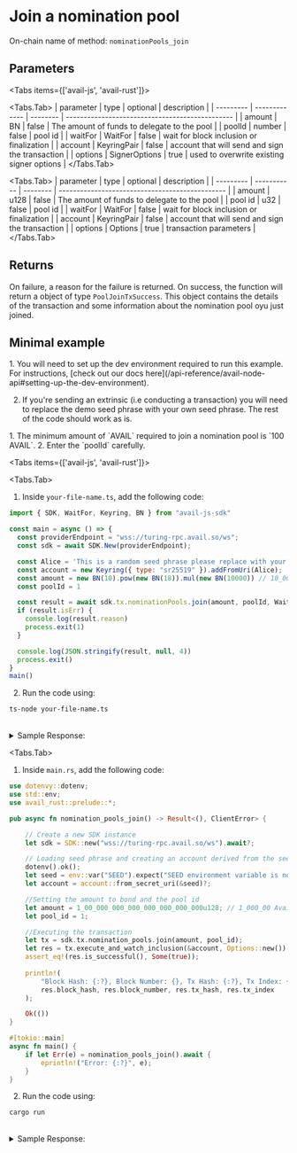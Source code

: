  
# Join a nomination pool

On-chain name of method: `nominationPools_join`

## Parameters

<Tabs items={['avail-js', 'avail-rust']}>

<Tabs.Tab>
| parameter | type          | optional | description                                     |
| --------- | ------------- | -------- | ----------------------------------------------- |
| amount    | BN            | false    | The amount of funds to delegate to the pool     |
| poolId    | number        | false    | pool id                                         |
| waitFor   | WaitFor       | false    | wait for block inclusion or finalization        |
| account   | KeyringPair   | false    | account that will send and sign the transaction |
| options   | SignerOptions | true     | used to overwrite existing signer options       |
</Tabs.Tab>

<Tabs.Tab>
| parameter | type        | optional | description                                     |
| --------- | ----------- | -------- | ----------------------------------------------- |
| amount    | u128        | false    | The amount of funds to delegate to the pool     |
| pool id   | u32         | false    | pool id                                         |
| waitFor   | WaitFor     | false    | wait for block inclusion or finalization        |
| account   | KeyringPair | false    | account that will send and sign the transaction |
| options   | Options     | true     | transaction parameters                          |
</Tabs.Tab>

</Tabs>

## Returns

On failure, a reason for the failure is returned. On success, the function will return a object of type `PoolJoinTxSuccess`.
This object contains the details of the transaction and some information about the nomination pool oyu just joined.

## Minimal example

<Callout type="info">
1. You will need to set up the dev environment required to run this example. 
For instructions, [check out our docs here](/api-reference/avail-node-api#setting-up-the-dev-environment).

2. If you're sending an extrinsic (i.e conducting a transaction) you will need to replace the demo seed phrase with your own seed phrase.
The rest of the code should work as is.
</Callout>

<Callout type="warning">
1. The minimum amount of `AVAIL` required to join a nomination pool is `100 AVAIL`.
2. Enter the `poolId` carefully.
</Callout>

<Tabs items={['avail-js', 'avail-rust']}>

<Tabs.Tab>

1. Inside `your-file-name.ts`, add the following code:

```javascript showLineNumbers filename="avail-js"
import { SDK, WaitFor, Keyring, BN } from "avail-js-sdk"

const main = async () => {
  const providerEndpoint = "wss://turing-rpc.avail.so/ws";
  const sdk = await SDK.New(providerEndpoint);

  const Alice = 'This is a random seed phrase please replace with your own';
  const account = new Keyring({ type: "sr25519" }).addFromUri(Alice);
  const amount = new BN(10).pow(new BN(18)).mul(new BN(10000)) // 10_000 Avail
  const poolId = 1

  const result = await sdk.tx.nominationPools.join(amount, poolId, WaitFor.BlockInclusion, account)
  if (result.isErr) {
    console.log(result.reason)
    process.exit(1)
  }

  console.log(JSON.stringify(result, null, 4))
  process.exit()
}
main()
```

2. Run the code using:

```bash
ts-node your-file-name.ts
```

<br/>
<details className="border p-3 rounded-md bg-[#EFF6FF] border-[#">
<summary>Sample Response:</summary>
```js
{
    "isErr": false,
    "event": {
        "member": "5FHneW46xGXgs5mUiveU4sbTyGBzmstUspZC92UhjJM694ty",
        "poolId": "1",
        "bonded": "10000",
        "joined": "true"
    },
    "events": [...],
    "txHash": "0x06baecbb8680e90d025d1fd08044d0d251054a89e82dd460022bdf3796020050",
    "txIndex": 1,
    "blockHash": "0x82078130da46adacf5bdff86618ab6e1c443fda6d883d9fcf967a41a2e29d612",
    "blockNumber": 19
}
```
</details>
</Tabs.Tab>

<Tabs.Tab>

1. Inside `main.rs`, add the following code:

```rust showLineNumbers filename="avail-rust" showLineNumbers filename="avail-rust"
use dotenvy::dotenv;
use std::env;
use avail_rust::prelude::*;

pub async fn nomination_pools_join() -> Result<(), ClientError> {

    // Create a new SDK instance
    let sdk = SDK::new("wss://turing-rpc.avail.so/ws").await?;

    // Loading seed phrase and creating an account derived from the seed
    dotenv().ok();
    let seed = env::var("SEED").expect("SEED environment variable is not set");
    let account = account::from_secret_uri(&seed)?;

    //Setting the amount to bond and the pool id
	let amount = 1_00_000_000_000_000_000_000_000u128; // 1_000_00 Avail tokens
    let pool_id = 1;

    //Executing the transaction
    let tx = sdk.tx.nomination_pools.join(amount, pool_id);
    let res = tx.execute_and_watch_inclusion(&account, Options::new()).await?;
    assert_eq!(res.is_successful(), Some(true));
    
    println!(
        "Block Hash: {:?}, Block Number: {}, Tx Hash: {:?}, Tx Index: {}",
        res.block_hash, res.block_number, res.tx_hash, res.tx_index
    );

    Ok(())
}

#[tokio::main]
async fn main() {
    if let Err(e) = nomination_pools_join().await {
        eprintln!("Error: {:?}", e);
    }
}
```

2. Run the code using:

```bash
cargo run
```

<br/>
<details className="border p-3 rounded-md bg-[#EFF6FF] border-[#">
<summary>Sample Response:</summary>
```rust showLineNumbers filename="avail-rust"
PoolJoinTxSuccess {
    event: Bonded {
        member: AccountId32(...),
        pool_id: 1,
        bonded: 1000000000000000000000000,
        joined: true,
    },
    events: ExtrinsicEvents {
        ext_hash: 0x1c3c2412859e9c1d29a17cdaad48ff835bfbc7bb1b2bda5686d152f7c5145a40,
        idx: 1,
        events: Events {
            event_bytes: [...],
            start_idx: 1,
            num_events: 12,
        },
    },
    tx_hash: 0x1c3c2412859e9c1d29a17cdaad48ff835bfbc7bb1b2bda5686d152f7c5145a40,
    tx_index: 1,
    block_hash: 0x67f28bfd6826522dc53ccfdec24dffbe9954ff4af8d96e81e983227af101786b,
    block_number: 24,
}
```
</details>
</Tabs.Tab>

</Tabs>